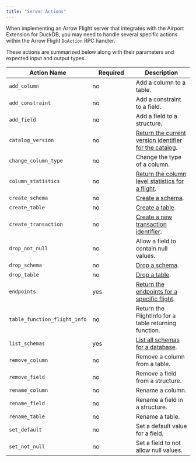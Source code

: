 ```yaml
---
title: "Server Actions"
---
```



When implementing an Arrow Flight server that integrates with the Airport Extension for DuckDB, you may need to handle several specific actions within the Arrow Flight `DoAction` RPC handler.

These actions are summarized below along with their parameters and expected input and output types.

| Action Name | Required | Description |
|-------------|----------|-------------|
| `add_column` | no | Add a column to a table. |
| `add_constraint` | no | Add a constraint to a field. |
| `add_field` | no | Add a field to a structure. |
| `catalog_version` | no | [Return the current version identifier for the catalog](catalog_current_version.qmd). |
| `change_column_type` | no | Change the type of a column. |
| `column_statistics` | no | [Return the column level statistics for a flight](table_column_statistics.qmd). |
| `create_schema` | no | [Create a schema](schema_create.qmd). |
| `create_table` | no | [Create a table](table_create.qmd). |
| `create_transaction` | no | [Create a new transaction identifier](transactions.qmd). |
| `drop_not_null` | no | Allow a field to contain null values. |
| `drop_schema` | no | [Drop a schema](schema_drop.qmd). |
| `drop_table` | no | [Drop a table](table_drop.qmd). |
| `endpoints` | yes | [Return the endpoints for a specific flight](table_select.qmd). |
| `table_function_flight_info` | no | Return the FlightInfo for a table returning function. |
| `list_schemas` | yes | [List all schemas for a database](server_catalog_integration.qmd). |
| `remove_column` | no | Remove a column from a table. |
| `remove_field` | no | Remove a field from a structure. |
| `rename_column` | no | Rename a column. |
| `rename_field` | no | Rename a field in a structure. |
| `rename_table` | no | Rename a table. |
| `set_default` | no | Set a default value for a field. |
| `set_not_null` | no | Set a field to not allow null values. |